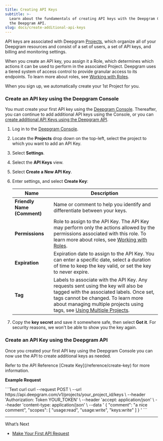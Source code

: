 ```yaml
---
title: Creating API Keys
subtitle: >-
  Learn about the fundamentals of creating API keys with the Deepgram Console or
  the Deepgram API.
slug: docs/create-additional-api-keys
---
```



API keys are associated with Deepgram [Projects](/docs/managing-projects), which organize all of your Deepgram resources and consist of a set of users, a set of API keys, and billing and monitoring settings.

When you create an API key, you assign it a Role, which determines which actions it can be used to perform in the associated Project. Deepgram uses a tiered system of access control to provide granular access to its endpoints. To learn more about roles, see [Working with Roles](/docs/working-with-roles).

<Info>
  When you sign up, we automatically create your 1st Project for you.
</Info>

### Create an API key using the Deepgram Console

You must create your first API key using the [Deepgram Console](https://console.deepgram.com/signup?jump=keys). Thereafter, you can continue to add additional API keys using the Console, or you can [create additional API Keys using the Deepgram API](#create-an-api-key-using-the-deepgram-api).

1. Log in to the [Deepgram Console](https://console.deepgram.com).

2. Locate the **Projects** drop down on the top-left, select the project to which you want to add an API Key.

3. Select **Settings**.

4. Select the **API Keys** view.

5. Select **Create a New API Key**.

6. Enter settings, and select **Create Key**:

   | Name                        | Description                                                                                                                                                                                                                                                                       |
   | --------------------------- | --------------------------------------------------------------------------------------------------------------------------------------------------------------------------------------------------------------------------------------------------------------------------------- |
   | **Friendly Name (Comment)** | Name or comment to help you identify and differentiate between your keys.                                                                                                                                                                                                         |
   | **Permissions**             | Role to assign to the API Key. The API Key may perform only the actions allowed by the permissions associated with this role. To learn more about roles, see [Working with Roles](/docs/working-with-roles/).                                                                     |
   | **Expiration**              | Expiration date to assign to the API Key. You can enter a specific date, select a duration of time to keep the key valid, or set the key to never expire.                                                                                                                         |
   | **Tag**                     | Labels to associate with the API Key. Any requests sent using the key will also be tagged with the associated labels. Once set, tags cannot be changed. To learn more about managing multiple projects using tags, see [Using Multiple Projects](/docs/using-multiple-projects/). |

7. Copy the **key secret** and save it somewhere safe, then select **Got it**. For security reasons, we won't be able to show you the key again.

### Create an API Key using the Deepgram API

Once you created your first API key using the Deepgram Console you can now use the API to create additional keys as needed.

<Info>
  Refer to the API Reference [Create Key](/reference/create-key) for more information.
</Info>

**Example Request**

<CodeGroup>
  ```Text curl
  curl --request POST \
       --url https://api.deepgram.com/v1/projects/your_project_id/keys \
       --header 'Authorization: Token YOUR_TOKEN' \
       --header 'accept: application/json' \
       --header 'content-type: application/json' \
       --data '
  {
    "comment": "a nice comment",
    "scopes": [
      "usage:read",
      "usage:write",
      "keys:write"
    ]
  }
  '
  ```
</CodeGroup>

***

What’s Next

* [Make Your First API Request](/docs/make-your-first-api-request)

